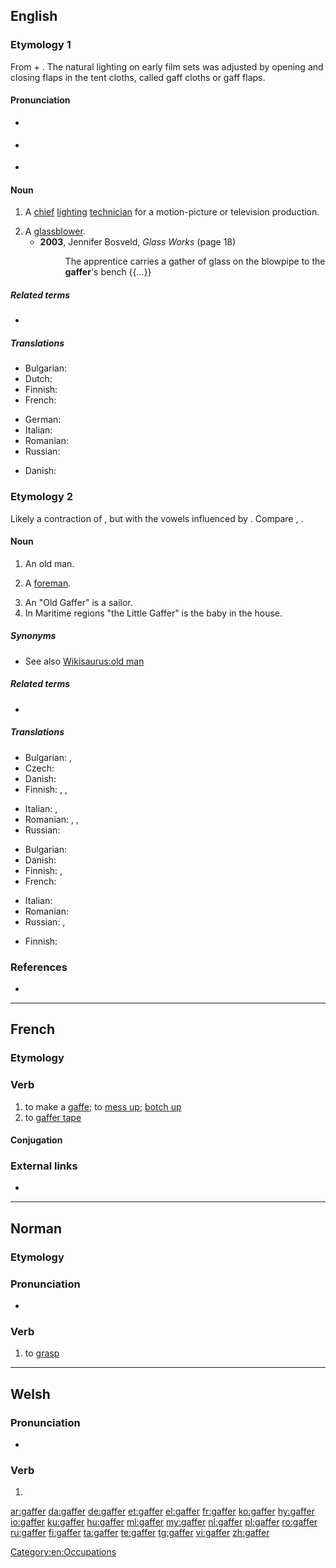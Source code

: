 {{also|Gaffer}}
==English==

===Etymology 1===
From {{etyl|enm|en}} {{m|enm|gaffe||a hook}} + {{m|en|-er}}. The natural lighting on early film sets was adjusted by opening and closing flaps in the tent cloths, called gaff cloths or gaff flaps.

====Pronunciation====
* {{a|GenAm}} {{IPA|/ɡæfɚ/|lang=en}}
* {{a|RP}} {{IPA|/ɡæfə/|lang=en}}
* {{rhymes|æfə(ɹ)|lang=en}}

====Noun====
{{en-noun}}

# {{lb|en|film}} A [[chief]] [[lighting]] [[technician]] for a motion-picture or television production.
# A [[glassblower]].
#* '''2003''', Jennifer Bosveld, ''Glass Works'' (page 18)
#*: The apprentice carries a gather of glass on the blowpipe to the '''gaffer''''s bench {{...}}

=====Related terms=====
* {{l|en|gaffer tape}}

=====Translations=====
{{trans-top|chief lighting technician}}
* Bulgarian: {{t+check|bg|осветител|m}}
* Dutch: {{t+|nl|gaffer}}
* Finnish: {{t|fi|valaistusmestari}}
* French: {{t+|fr|éclairagiste|m|f}}
{{trans-mid}}
* German: {{t|de|Oberbeleuchter|m}}
* Italian: {{t|it|responsabile luci|m}}
* Romanian: {{t|ro|maestru de lumini|m}}
* Russian: {{t|ru|гла́вный освети́тель|m}}
{{trans-bottom}}

{{trans-see|glassblower}}

{{checktrans-top}}
* Danish: {{t-check|da|lysmand}}
{{trans-mid}}
{{trans-bottom}}

===Etymology 2===
Likely a contraction of {{m|en|godfather}}, but with the vowels influenced by {{m|en|grandfather}}. Compare {{cog|fr|compère}}, {{cog|de|Gevatter}}.

====Noun====
{{en-noun}}

# {{lb|en|colloquial}} An old man.
# {{lb|en|British}} A [[foreman]].
# An "Old Gaffer" is a sailor.
# In Maritime regions "the Little Gaffer" is the baby in the house.

=====Synonyms=====
* See also [[Wikisaurus:old man]]

=====Related terms=====
* {{l|en|gammer}}

=====Translations=====
{{trans-top|old man}}
* Bulgarian: {{t|bg|старче|m}}, {{t|bg|дядка|m}}
* Czech: {{t|cs|strejc|m}}
* Danish: {{t|da|gammel mand}}
* Finnish: {{t+|fi|ukko}}, {{t+|fi|äijä}}, {{t+|fi|taata}}
{{trans-mid}}
* Italian: {{t+|it|vecchio|m}}, {{t+|it|anziano|m}}
* Romanian: {{t+|ro|moșneag|m}}, {{t+|ro|moș|m}}, {{t+|ro|bătrân|m}}
* Russian: {{t+|ru|стари́к|m}}
{{trans-bottom}}

{{trans-top|foreman}}
* Bulgarian: {{t+|bg|бригадир|m}}
* Danish: {{t|da|formand}}
* Finnish: {{t+|fi|pomo}}, {{t+|fi|kymppi}}
* French: {{t+|fr|contre-maître|m}}
{{trans-mid}}
* Italian: {{t|it|caposquadra|m}}
* Romanian: {{t+|ro|maistru|m}}
* Russian: {{t+|ru|деся́тник|m}}, {{t+|ru|бригади́р|m}}
{{trans-bottom}}

{{trans-top|sailor}}
* Finnish: {{t|fi|pikipöksy}}
{{trans-mid}}
{{trans-bottom}}

{{trans-see|baby}}

===References===
* {{R:OED Online|code=50091544|title=gaffer|date=1989}}

[[Category:en:Occupations]]

----

==French==

===Etymology===
{{suffix|gaffe|er|lang=fr}}

===Verb===
{{fr-verb}}

# to make a [[gaffe]]; to [[mess up]]; [[botch up]]
# to [[gaffer tape]]

====Conjugation====
{{fr-conj-auto}}

===External links===
* {{R:TLFi}}

----

==Norman==

===Etymology===
{{rfe|lang=nrf}}

===Pronunciation===
* {{audio|Jer-gaffer.ogg|Audio (Jersey)|lang=nrf}}

===Verb===
{{nrf-verb}}

# {{lb|nrf|Jersey}} to [[grasp]]

----

==Welsh==

===Pronunciation===
* {{IPA|/ˈɡafɛr/|lang=cy}}

===Verb===
{{head|cy|mutated verb}}

# {{soft mutation of|caffer|lang=cy}}

[[ar:gaffer]]
[[da:gaffer]]
[[de:gaffer]]
[[et:gaffer]]
[[el:gaffer]]
[[fr:gaffer]]
[[ko:gaffer]]
[[hy:gaffer]]
[[io:gaffer]]
[[ku:gaffer]]
[[hu:gaffer]]
[[ml:gaffer]]
[[my:gaffer]]
[[nl:gaffer]]
[[pl:gaffer]]
[[ro:gaffer]]
[[ru:gaffer]]
[[fi:gaffer]]
[[ta:gaffer]]
[[te:gaffer]]
[[tg:gaffer]]
[[vi:gaffer]]
[[zh:gaffer]]